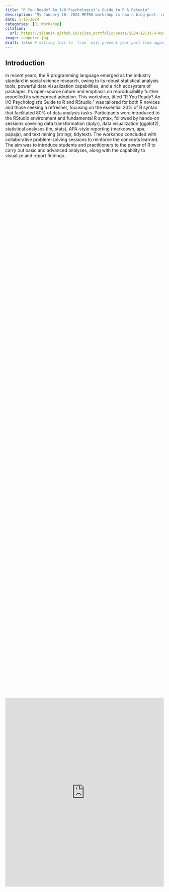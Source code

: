 ```yaml
---
title: "R You Ready? An I/O Psychologist's Guide to R & Rstudio"
description: "My January 16, 2024 METRO workshop is now a blog post, covering the essential 20% of R syntax for 80% of data analysis tasks. This blog post is designed for both R beginners and those seeking a refresher."
date: 1-15-2024
categories: [R, Workshop]
citation: 
  url: https://sijan14.github.io/sijan_portfolio/posts/2024-12-31-R-Workshop/ 
image: computer.jpg
draft: false # setting this to `true` will prevent your post from appearing on your listing page until you're ready!
---
```

## Introduction

In recent years, the R programming language emerged as the industry standard in social science research, owing to its robust statistical analysis tools, powerful data visualization capabilities, and a rich ecosystem of packages. Its open-source nature and emphasis on reproducibility further propelled its widespread adoption. This workshop, titled “R You Ready? An I/O Psychologist’s Guide to R and RStudio," was tailored for both R novices and those seeking a refresher, focusing on the essential 20% of R syntax that facilitated 80% of data analysis tasks. Participants were introduced to the RStudio environment and fundamental R syntax, followed by hands-on sessions covering data transformation (dplyr), data visualization (ggplot2), statistical analyses (lm, stats), APA-style reporting (markdown, apa, papaja), and text mining (stringr, tidytext). The workshop concluded with collaborative problem-solving sessions to reinforce the concepts learned. The aim was to introduce students and practitioners to the power of R to carry out basic and advanced analyses, along with the capability to visualize and report findings.

<div style="display: flex; justify-content: center; align-items: center; height: 100vh;">
<iframe src="https://www.slideshare.net/slideshow/embed_code/key/3awJKhGM3H8Dbw?hostedIn=slideshare&page=upload" width="800" height="600" frameborder="0" marginwidth="0" marginheight="0" scrolling="no"></iframe>
</div>

## Tutorial #1 (Cleaning)
```r
knitr::opts_chunk$set(
  echo = TRUE,       # Show code in output
  warning = FALSE,   # Suppress warnings
  message = FALSE    # Suppress messages
)
```
### Getting Started

Before diving into the transformations, let’s load the necessary package and dataset:

```r
# Uncomment the next four lines if you haven't installed the package
# install.packages("tidyverse")
# install.packages("psych")
# install.packages("lsr")
# install.packages("apaTables")
library(tidyverse)
library(psych)
library(lsr)
library(apaTables)

# Loading the dataset
df <- read_csv("IBM HR Data.csv")

# Checking all the column names
names(df)
```

<br>

### Sorting Data
Sorting is often one of the first transformations you’ll perform. Here’s how to do it in base R and tidyverse.

##### Option 1: Base R
In base R, you can use the `order()` function to sort by one or more columns:
```r
# Sort by age in ascending order
index <- order(df$Age) 
df <- df[index, ]
```

##### Option 2: Tidyverse
The `arrange()` function from dplyr is a more concise and readable option:
```r
# Sort by multiple columns: Age (descending) and DailyRate (ascending)
df <- arrange(df, desc(Age), DailyRate)
```

<br>

### Renaming Columns
Renaming columns is another frequent task, especially when preparing data for analysis or visualization.

##### Option 1: Base R
Use the `colnames()` function to rename specific columns:
```r
# Rename the first column (age)
colnames(df)[1] <- "how_old"
```

##### Option 2: Tidyverse
The `rename()` function provides an intuitive way to rename columns:
```r
# Rename "how_old" back to "age"
df <- rename(df, "age" = "how_old")
```

<br>

### Filtering Data
Filtering rows based on specific conditions is crucial for focusing your analysis. Let’s filter for single employees earning over $10,000 per month:

```r
# Filter rows where MaritalStatus is "Single" and MonthlyIncome > 10000
single_rich <- df %>%
  filter(MaritalStatus == "Single", MonthlyIncome > 10000)
```
The pipe operator (`%>%`) from the tidyverse makes it easy to chain multiple operations.

<br>

### Summarizing Data
Summarization provides insights into key metrics like mean and standard deviation. Here’s how to summarize the filtered data:

```r
# summarizing the subset data
single_rich %>%
  summarise(Mean = mean(MonthlyIncome), SD = sd(MonthlyIncome))
```
This calculates the average (Mean) and standard deviation (SD) of the MonthlyIncome column for the filtered subset.

<br>

### Subsetting Columns

Selecting specific columns is often necessary to focus on relevant data or remove unnecessary variables. You can use the `select()` function from the **tidyverse** to keep only the desired columns:

```r
# Keep specific columns
df %>%
  select(Attrition, DailyRate, Department, Education)
```
This selects only the *Attrition*, *DailyRate*, *Department*, and *Education* columns.

To drop specific columns, use the `select()` function with the negation operator `!`:

```r
# Drop unnecessary columns
df <- df %>%
  select(!c(EmployeeCount, StandardHours, Over18))
```
This removes the *EmployeeCount*, *StandardHours*, and *Over18* columns.

### Grouping Data by Variable

Grouping rows is helpful for summarizing data by categories. Here, we’ll group the data by EducationField and count the number of occurrences in each category.

```r
# Group by EducationField and count rows
df %>%
  group_by(EducationField) %>%
  count() %>%
  arrange(desc(n))
```

This code:

1. Groups the data by *EducationField*.
2. Counts the rows in each group.
3. Arranges the groups in descending order by count (n).

### Recoding Variables
Recoding variables is a common task when transforming categorical data into numerical or more meaningful labels. First, let’s check the frequency of each category in the *Attrition* column:

```r
# View the distribution of Attrition
table(df$Attrition)
```

You can use the `recode()` function from the tidyverse to assign new values to the categories:
```r
# Recode Attrition variable
df$Attrition <- recode(df$Attrition,
                       "Current employee" = 0,
                       "Termination" = 1,
                       "Voluntary Resignation" = 2)
```

This transforms Attrition into a numerical variable with the following mapping:

- 0: Current employee
- 1: Termination
- 2: Voluntary Resignation

------------------------------------------------------------------------

<div style="display: flex; justify-content: center; align-items: center; height: 100vh;">
<iframe src="https://www.slideshare.net/slideshow/embed_code/key/nSRTwoF2Ojnsqy?hostedIn=slideshare&page=upload" width="800" height="600" frameborder="0" marginwidth="0" marginheight="0" scrolling="no"></iframe>
</div>

## Tutorial #2 (Visuals)
We will use **ggplot2** to create visually appealing scatterplots, apply faceting for multi-panel plots, and customize plots for better presentation. These techniques are essential for exploratory data analysis and communicating insights effectively.


### Scatterplots in ggplot2

Scatterplots are a powerful way to visualize relationships between two continuous variables.

Here’s how to create a simple scatterplot of *YearsAtCompany* vs. *TotalWorkingYears* with points colored red:

```r
# Basic scatterplot
ggplot(data = df) +
  geom_point(aes(x = YearsAtCompany, y = TotalWorkingYears), color = "Red")
```
This code plots *YearsAtCompany* on the x-axis and *TotalWorkingYears* on the y-axis with red points.

##### Adding Aesthetic Mappings
To add another dimension, such as coloring points by *MaritalStatus*, use the `aes()` function:
```r
# Scatterplot with points colored by MaritalStatus
ggplot(data = df) +
  geom_point(aes(x = YearsAtCompany, y = TotalWorkingYears, color = MaritalStatus))
```

<br>

### Faceting for Multi-Panel Plots
Faceting allows you to split the data into panels based on a categorical variable.
```r
# Faceted scatterplot by JobLevel
ggplot(data = df) +
  geom_point(aes(x = YearsAtCompany, y = YearsInCurrentRole)) +
  facet_wrap(~JobLevel, nrow = 2)
```
This creates separate scatterplots for each level of JobLevel, arranged in two rows.

<br>

### More Cusomization
For this section, we’ll use the built-in mpg dataset. To enhance a scatterplot, you can map multiple aesthetics (e.g., color and size), customize axis labels, and add a title:
```r
# Load the dataset
data(mpg)

# Scatterplot with multiple aesthetics and customizations
ggplot(mpg, aes(x = displ, y = hwy, color = drv, size = cty)) +
  geom_point(alpha = 0.7) + # Add points with transparency
  # Customize axis labels and plot titles
  labs(title = "Fuel Efficiency vs. Engine Displacement",
       x = "Engine Displacement (L)",
       y = "Highway MPG",
       color = "Drive Type",
       size = "City MPG") +
  # Apply a theme
  theme_bw() +
  facet_wrap(~class)
```
Here’s what this code does:

- Aesthetics: Maps drv (drive type) to color and cty (city MPG) to point size.
- Labels: Adds a title, and custom axis labels, and modifies the legend titles.
- Theme: Applies a clean, white background theme (theme_bw()).
- Faceting: Creates facets for each vehicle class.

---

<div style="display: flex; justify-content: center; align-items: center; height: 100vh;">
<iframe src="https://www.slideshare.net/slideshow/embed_code/key/17ol0GSM7Zvho1?hostedIn=slideshare&page=upload" width="800" height="600" frameborder="0" marginwidth="0" marginheight="0" scrolling="no"></iframe>
</div>

## Tutorial #3 (Analysis)
### Summary and Frequency Tables

Use `summary()` and `table()` to calculate basic descriptive statistics and frequency counts.

```r
# Descriptive statistics for numeric variables
summary(df$WorkLifeBalance)

# Frequency table for categorical variables
table(df$Gender)
```

Using the `describe` function from the **psych** Package for Detailed Summaries of numeric variables
```r
# Descriptive statistics for MonthlyIncome
describe(df$MonthlyIncome)
```

<br>

### t-tests
A t-test is used to compare the means of two groups. Here, we examine differences in *JobSatisfaction* between genders.

```r
# Filtering Gender
df <- df %>%
  filter(Gender %in% c("Female", "Male"))

# Perform t-test
t.test(df$JobSatisfaction ~ df$Gender, var.equal = TRUE)
```

<br>

##### Effect Size
Effect size provides a measure of the magnitude of differences. We calculate Cohen's D using the **lsr** package.

```r
# Cohen's D for JobSatisfaction by Gender
cohensD(df$JobSatisfaction ~ df$Gender)
```

<br>

### One-Way ANOVA
ANOVA (Analysis of Variance) is used to compare the means of more than two groups. We analyze *JobSatisfaction* across *Department*.

```r
# Convert Department to factor
class(df$Department) # Check class
df$Department <- as.factor(df$Department) # Convert to factor

# Conduct ANOVA
anovaTest <- aov(df$JobSatisfaction ~ df$Department)
summary(anovaTest)
```

##### Effect Size
after conducting the ANOVA, we apply Tukey's HSD to compare the *JobSatisfaction* between different levels of *Department*.

```r
# Post-hoc Tukey's HSD test
TukeyHSD(anovaTest)
```

<br>

### Correlation Analysis
The correlation between two continuous variables can be calculated using the `cor()` or `cor.test` function. Here, we calculate the correlation between *JobInvolvement* and *RelationshipSatisfaction.*

```r
# Calculate correlation, using complete observations only
cor.test(df$JobInvolvement, df$RelationshipSatisfaction, use = "complete.obs")
```

<br>

### Multiple Linear Regression
A multiple linear regression model can be used to predict the value of a continuous dependent variable based on multiple independent variables. Here, we build a model predicting *JobSatisfaction*.

```r
# Multiple linear regression model
model1 <- lm(JobSatisfaction ~ 
              age + Gender + JobLevel + MonthlyIncome, 
            data = df)

# Display the summary of the model
summary(model1)

# Second model including EducationField as a factor variable
model2 <- lm(JobSatisfaction ~ 
               as.factor(EducationField) + 
               age + Gender + JobLevel + 
               MonthlyIncome, 
             data = df)

# Display the summary of the model
summary(model2)
```

<br>

### Logistic Regression
Logistic regression is used when the dependent variable is binary. We transform Gender into a binary variable and predict it based on *MonthlyIncome* and *JobLevel*.

```r
# Convert Gender to binary variable (Male = 1, Female = 0)
df <- df %>%
  mutate(Gender = ifelse(Gender == "Male", 1, 0))

# Logistic regression model
logit <- glm(Gender ~ MonthlyIncome + JobLevel, data = df, family = "binomial")

# Display the summary of the logistic regression model
summary(logit)

# Exponentiate the coefficients to get odds ratios
exp(coef(logit))
```

---

<div style="display: flex; justify-content: center; align-items: center; height: 100vh;">
<iframe src="https://www.slideshare.net/slideshow/embed_code/key/52iNYbcTEtKbEJ?hostedIn=slideshare&page=upload" width="800" height="600" frameborder="0" marginwidth="0" marginheight="0" scrolling="no"></iframe>
</div>

## Tutorial #4 (Reports)

We will use the `apaTables` package to format analysis outputs according to APA guidelines and export them to Word documents.

### APA Style Correlation Table
First, we create a correlation matrix using the `cor()` function for a subset of numeric columns from the dataset.

```r
# Subset of numeric columns for correlation analysis
num <- df[, c("age", "DailyRate", "DistanceFromHome", 
              "HourlyRate", "MonthlyIncome")]

# Calculate the Pearson correlation matrix
corr_matrix <- cor(num, method = "pearson", use = "complete.obs")
```

Next, we use the `apa.cor.table()` function from the apaTables package to create a formatted APA-style table.
```r
# Create and save the APA correlation table
apa.cor.table(corr_matrix, table.number = 1, filename = "Correlation_table.doc")
```

The above code will generate a Word document with the correlation table in APA format, and the file will be saved as "Correlation_table.doc".

<br>

### APA Style ANOVA Table
We will use the `apa.aov.table()` function to format the ANOVA results into an APA-style table and save it to a Word document.

```r
# Create and save the APA ANOVA table
apa.aov.table(anovaTest, table.number = 2, filename = "Anova_table.doc")
```
This will generate a Word document containing the APA-formatted ANOVA table, saved as "Anova_table.doc".

---
<div style="display: flex; justify-content: center; align-items: center; height: 100vh;">
<iframe src="https://www.slideshare.net/slideshow/embed_code/key/zQOpFKOflI5hZ?hostedIn=slideshare&page=upload" width="800" height="600" frameborder="0" marginwidth="0" marginheight="0" scrolling="no"></iframe>
</div>

## Conclusion
In this blog post, we covered key techniques for data manipulation, analysis, and reporting in R. We started with basic operations such as sorting, filtering, and renaming columns using both base R and the dplyr package. We then explored advanced visualization with ggplot2, creating customized scatterplots and faceted plots. The analysis section demonstrated t-tests, ANOVA, regression models, and post-hoc tests to analyze relationships in the data.

We also learned how to create APA-style tables for correlation matrices and ANOVA results using the apaTables package. While we’ve only scratched the surface of what we can do with R, these tutorials should provide a robust foundation for conducting data analysis in research, business, and academic contexts, while hopefully mitigating initial anxieties associated with learning to code. Happy coding!

## Reference
Wickham, H., & Grolemund, G. (2017). *R for data science: Import, tidy, transform, visualize, and model data* (1st ed.). O'Reilly Media.



